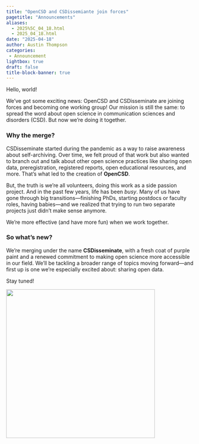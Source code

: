 ```yaml
---
title: "OpenCSD and CSDissemiante join forces"
pagetitle: "Announcements"
aliases: 
  - 2025%5C_04_18.html
  - 2025_04_18.html
date: "2025-04-18"
author: Austin Thompson
categories:
 - Announcement
lightbox: true
draft: false
title-block-banner: true
---
```


Hello, world!

We’ve got some exciting news: OpenCSD and CSDisseminate are joining forces and becoming one working group! Our mission is still the same: to spread the word about open science in communication sciences and disorders (CSD). But now we’re doing it together.

### Why the merge?

CSDisseminate started during the pandemic as a way to raise awareness about self-archiving. Over time, we felt proud of that work but also wanted to branch out and talk about other open science practices like sharing open data, preregistration, registered reports, open educational resources, and more. That’s what led to the creation of **OpenCSD**.

But, the truth is we’re all volunteers, doing this work as a side passion project. And in the past few years, life has been *busy*. Many of us have gone through big transitions—finishing PhDs, starting postdocs or faculty roles, having babies—and we realized that trying to run two separate projects just didn’t make sense anymore.

We’re more effective (and have more fun) when we work together.

### So what’s new?

We’re merging under the name **CSDisseminate**, with a fresh coat of purple paint and a renewed commitment to making open science more accessible in our field. We’ll be tackling a broader range of topics moving forward—and first up is one we’re especially excited about: sharing open data.

Stay tuned!

![](merger-image.png){fig-alt="Graphic featuring the phrase “TOGETHER IS BETTER” with the old CSDisseminate logo (a document with an unlocked padlock) and the OpenCSD LOGO (a lightbulb with a waveform inside) merging visually. The background uses overlapping pastel shapes in pink, blue, and purple, with a white “X” in the center suggesting collaboration. The CSDisseminate logo appears at the bottom." width="400"}
